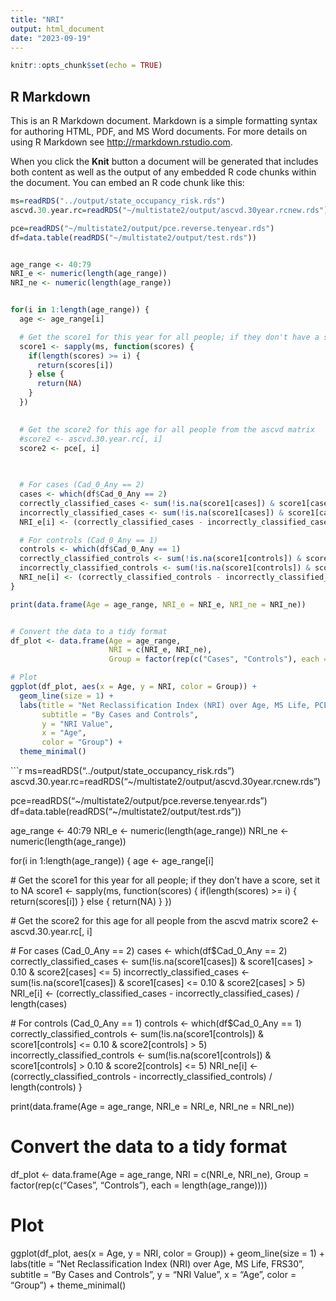 ```yaml
---
title: "NRI"
output: html_document
date: "2023-09-19"
---
```


```r
knitr::opts_chunk$set(echo = TRUE)
```

## R Markdown

This is an R Markdown document. Markdown is a simple formatting syntax for authoring HTML, PDF, and MS Word documents. For more details on using R Markdown see <http://rmarkdown.rstudio.com>.

When you click the **Knit** button a document will be generated that includes both content as well as the output of any embedded R code chunks within the document. You can embed an R code chunk like this:

```r

ms=readRDS("../output/state_occupancy_risk.rds")
ascvd.30.year.rc=readRDS("~/multistate2/output/ascvd.30year.rcnew.rds")

pce=readRDS("~/multistate2/output/pce.reverse.tenyear.rds")
df=data.table(readRDS("~/multistate2/output/test.rds"))


age_range <- 40:79
NRI_e <- numeric(length(age_range))
NRI_ne <- numeric(length(age_range))


for(i in 1:length(age_range)) {
  age <- age_range[i]

  # Get the score1 for this year for all people; if they don't have a score, set it to NA
  score1 <- sapply(ms, function(scores) {
    if(length(scores) >= i) {
      return(scores[i])
    } else {
      return(NA)
    }
  })
  

  # Get the score2 for this age for all people from the ascvd matrix
  #score2 <- ascvd.30.year.rc[, i]
  score2 <- pce[, i]
  
 

  # For cases (Cad_0_Any == 2)
  cases <- which(df$Cad_0_Any == 2)
  correctly_classified_cases <- sum(!is.na(score1[cases]) & score1[cases] > 0.10 & score2[cases] <= 10)
  incorrectly_classified_cases <- sum(!is.na(score1[cases]) & score1[cases] <= 0.10 & score2[cases] > 10)
  NRI_e[i] <- (correctly_classified_cases - incorrectly_classified_cases) / length(cases)

  # For controls (Cad_0_Any == 1)
  controls <- which(df$Cad_0_Any == 1)
  correctly_classified_controls <- sum(!is.na(score1[controls]) & score1[controls] <= 0.10 & score2[controls] > 10)
  incorrectly_classified_controls <- sum(!is.na(score1[controls]) & score1[controls] > 0.10 & score2[controls] <= 10)
  NRI_ne[i] <- (correctly_classified_controls - incorrectly_classified_controls) / length(controls)
}

print(data.frame(Age = age_range, NRI_e = NRI_e, NRI_ne = NRI_ne))


# Convert the data to a tidy format
df_plot <- data.frame(Age = age_range, 
                      NRI = c(NRI_e, NRI_ne), 
                      Group = factor(rep(c("Cases", "Controls"), each = length(age_range))))

# Plot
ggplot(df_plot, aes(x = Age, y = NRI, color = Group)) + 
  geom_line(size = 1) +
  labs(title = "Net Reclassification Index (NRI) over Age, MS Life, PCE10",
       subtitle = "By Cases and Controls",
       y = "NRI Value",
       x = "Age",
       color = "Group") +
  theme_minimal()
```

```r
ms=readRDS("../output/state_occupancy_risk.rds")
ascvd.30.year.rc=readRDS("~/multistate2/output/ascvd.30year.rcnew.rds")

pce=readRDS("~/multistate2/output/pce.reverse.tenyear.rds")
df=data.table(readRDS("~/multistate2/output/test.rds"))


age_range <- 40:79
NRI_e <- numeric(length(age_range))
NRI_ne <- numeric(length(age_range))


for(i in 1:length(age_range)) {
  age <- age_range[i]

  # Get the score1 for this year for all people; if they don't have a score, set it to NA
  score1 <- sapply(ms, function(scores) {
    if(length(scores) >= i) {
      return(scores[i])
    } else {
      return(NA)
    }
  })
  

  # Get the score2 for this age for all people from the ascvd matrix
  score2 <- ascvd.30.year.rc[, i]
 
  
 

  # For cases (Cad_0_Any == 2)
  cases <- which(df$Cad_0_Any == 2)
  correctly_classified_cases <- sum(!is.na(score1[cases]) & score1[cases] > 0.10 & score2[cases] <= 5)
  incorrectly_classified_cases <- sum(!is.na(score1[cases]) & score1[cases] <= 0.10 & score2[cases] > 5)
  NRI_e[i] <- (correctly_classified_cases - incorrectly_classified_cases) / length(cases)

  # For controls (Cad_0_Any == 1)
  controls <- which(df$Cad_0_Any == 1)
  correctly_classified_controls <- sum(!is.na(score1[controls]) & score1[controls] <= 0.10 & score2[controls] > 5)
  incorrectly_classified_controls <- sum(!is.na(score1[controls]) & score1[controls] > 0.10 & score2[controls] <= 5)
  NRI_ne[i] <- (correctly_classified_controls - incorrectly_classified_controls) / length(controls)
}

print(data.frame(Age = age_range, NRI_e = NRI_e, NRI_ne = NRI_ne))


# Convert the data to a tidy format
df_plot <- data.frame(Age = age_range, 
                      NRI = c(NRI_e, NRI_ne), 
                      Group = factor(rep(c("Cases", "Controls"), each = length(age_range))))

# Plot
ggplot(df_plot, aes(x = Age, y = NRI, color = Group)) + 
  geom_line(size = 1) +
  labs(title = "Net Reclassification Index (NRI) over Age, MS Life, FRS30",
       subtitle = "By Cases and Controls",
       y = "NRI Value",
       x = "Age",
       color = "Group") +
  theme_minimal()